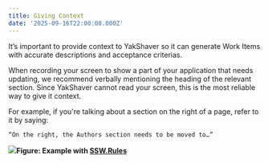 ```yaml
---
title: Giving Context
date: '2025-09-16T22:00:00.000Z'
---
```


It’s important to provide context to YakShaver so it can generate Work Items with accurate descriptions and acceptance criterias.

When recording your screen to show a part of your application that needs updating, we recommend verbally mentioning the heading of the relevant section. Since YakShaver cannot read your screen, this is the most reliable way to give it context.

For example, if you're talking about a section on the right of a page, refer to it by saying:

`“On the right, the Authors section needs to be moved to…”`

![](/YakShaver/Docs/Giving-context.png)**Figure:  Example with [SSW.Rules](https://www.ssw.com.au/rules/)**
